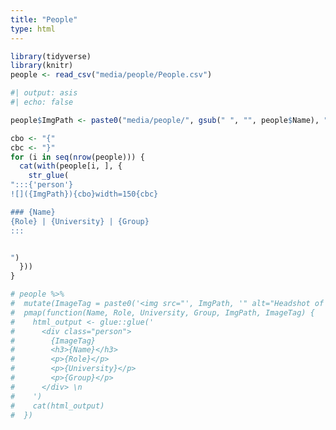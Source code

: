 ```yaml
---
title: "People"
type: html
---
```


```r
library(tidyverse)
library(knitr)
people <- read_csv("media/people/People.csv")

```

```r
#| output: asis
#| echo: false

people$ImgPath <- paste0("media/people/", gsub(" ", "", people$Name), ".png")

cbo <- "{"
cbc <- "}"
for (i in seq(nrow(people))) {
  cat(with(people[i, ], {
    str_glue(
":::{'person'}
![]({ImgPath}){cbo}width=150{cbc}

### {Name}
{Role} | {University} | {Group}
:::


")
  }))
}

# people %>%
#  mutate(ImageTag = paste0('<img src="', ImgPath, '" alt="Headshot of ', Name, '" style="width:100px;" />')) %>%
#  pmap(function(Name, Role, University, Group, ImgPath, ImageTag) {
#    html_output <- glue::glue('
#      <div class="person">
#        {ImageTag}
#        <h3>{Name}</h3>
#        <p>{Role}</p>
#        <p>{University}</p>
#        <p>{Group}</p>
#      </div> \n
#    ')
#    cat(html_output)
#  })
```
